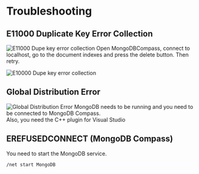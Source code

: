 
# Troubleshooting

## E11000 Duplicate Key Error Collection
![E11000 Dupe key error collection](../../public/e11000-2.png)
Open MongoDBCompass, connect to localhost, go to the document indexes and press the delete button. Then retry.

![E10000 Dupe key error collection](../../public/e11000-1.png)

## Global Distribution Error
![Global Distribution Error](../../public/distribution.png)
MongoDB needs to be running and you need to be connected to MongoDB Compass.\
Also, you need the C++ plugin for Visual Studio
## EREFUSEDCONNECT (MongoDB Compass)

You need to start the MongoDB service.
```bash
/net start MongoDB
```